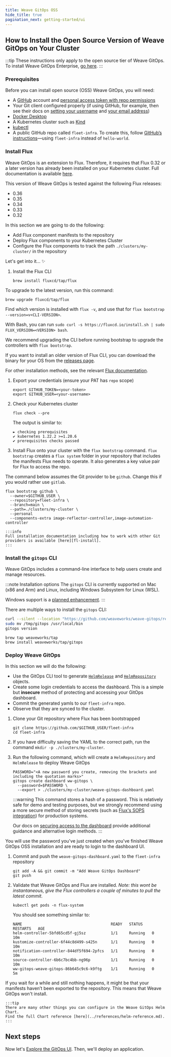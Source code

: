 ```yaml
---
title: Weave GitOps OSS
hide_title: true
pagination_next: getting-started/ui
---
```


## How to Install the Open Source Version of Weave GitOps on Your Cluster

:::tip
These instructions only apply to the open source tier of Weave GitOps. To install Weave GitOps Enterprise, [go here][ee-install].
:::

### Prerequisites

Before you can install open source (OSS) Weave GitOps, you will need:
- A [GitHub][github] account and [personal access token with repo permissions](https://docs.github.com/en/authentication/keeping-your-account-and-data-secure/creating-a-personal-access-token)
- Your Git client configured properly (if using GitHub, for example, 
then see their docs on [setting your username](https://docs.github.com/en/get-started/getting-started-with-git/setting-your-username-in-git#setting-your-git-username-for-every-repository-on-your-computer) and 
[your email address](https://docs.github.com/en/account-and-profile/setting-up-and-managing-your-personal-account-on-github/managing-email-preferences/setting-your-commit-email-address#setting-your-email-address-for-every-repository-on-your-computer))
- [Docker Desktop](https://www.docker.com/products/docker-desktop/)
- A Kubernetes cluster such as [Kind][kind]
- [kubectl][kubectl]
- A public GitHub repo called `fleet-infra`. To create this, follow [GitHub’s instructions](https://docs.github.com/en/github-ae@latest/get-started/quickstart/create-a-repo)—using `fleet-infra` instead of `hello-world`.

### Install Flux

Weave GitOps is an extension to Flux. Therefore, it requires that Flux 0.32 or a
later version has already been installed on your Kubernetes cluster. Full documentation
is available [here][fl-install].

This version of Weave GitOps is tested against the following Flux releases:
* 0.36
* 0.35
* 0.34
* 0.33
* 0.32

In this section we are going to do the following:

- Add Flux component manifests to the repository
- Deploy Flux components to your Kubernetes Cluster
- Configure the Flux components to track the path `./clusters/my-cluster/` in the repository

Let's get into it... :sparkles:

1. Install the Flux CLI

   ```
   brew install fluxcd/tap/flux
   ```   

To upgrade to the latest version, run this command: 

```
brew upgrade fluxcd/tap/flux
```

Find which version is installed with `flux -v`, and use that for `flux bootstrap --version=v<CLI-VERSION>`.

With Bash, you can run `sudo curl -s https://fluxcd.io/install.sh | sudo FLUX_VERSION=<VERSION> bash`. 

We recommend upgrading the CLI before running bootstrap to upgrade the controllers with `flux bootstrap`.

If you want to install an older version of Flux CLI, you can download the binary for your OS from the [releases page](https://github.com/fluxcd/flux2/releases).

   For other installation methods, see the relevant [Flux documentation][fl-install].

1. Export your credentials (ensure your PAT has `repo` scope)

   ```
   export GITHUB_TOKEN=<your-token>
   export GITHUB_USER=<your-username>
   ```

1. Check your Kubernetes cluster

   ```
   flux check --pre
   ```

   The output is similar to:
   ```
   ► checking prerequisites
   ✔ kubernetes 1.22.2 >=1.20.6
   ✔ prerequisites checks passed
   ```

1. Install Flux onto your cluster with the `flux bootstrap` command. `flux bootstrap` creates a `flux system` folder in your repository that includes the manifests Flux needs to operate. It also generates a key value pair for Flux to access the repo. 

The command below assumes the Git provider to be `github`. Change this if you would rather use
	`gitlab`.

   ```
   flux bootstrap github \
     --owner=$GITHUB_USER \
     --repository=fleet-infra \
     --branch=main \
     --path=./clusters/my-cluster \
     --personal
     --components-extra image-reflector-controller,image-automation-controller
   ```

	:::info
	Full installation documentation including how to work with other Git providers is available [here][fl-install].
	:::

### Install the `gitops` CLI

Weave GitOps includes a command-line interface to help users create and manage resources.

:::note Installation options
The `gitops` CLI is currently supported on Mac (x86 and Arm) and Linux, including Windows Subsystem for Linux (WSL).

Windows support is a [planned enhancement](https://github.com/weaveworks/weave-gitops/issues/663).
:::

There are multiple ways to install the `gitops` CLI:


<Tabs groupId="installation" default>
<TabItem value="curl" label="curl">

```bash
curl --silent --location "https://github.com/weaveworks/weave-gitops/releases/download/v0.23.0/gitops-$(uname)-$(uname -m).tar.gz" | tar xz -C /tmp
sudo mv /tmp/gitops /usr/local/bin
gitops version
```

</TabItem>
<TabItem value="homebrew" label="Homebrew">

```console
brew tap weaveworks/tap
brew install weaveworks/tap/gitops
```

</TabItem>
</Tabs>

### Deploy Weave GitOps

In this section we will do the following:

- Use the GitOps CLI tool to generate [`HelmRelease`][helm-rel] and [`HelmRepository`][helm-repo] objects.
- Create some login credentials to access the dashboard. This is a simple but **insecure**
  method of protecting and accessing your GitOps dashboard.
- Commit the generated yamls to our `fleet-infra` repo.
- Observe that they are synced to the cluster.

1. Clone your Git repository where Flux has been bootstrapped

   ```
   git clone https://github.com/$GITHUB_USER/fleet-infra
   cd fleet-infra
   ```

1. If you have difficulty saving the YAML to the correct path, run the command `mkdir -p ./clusters/my-cluster`.

1. Run the following command, which will create a `HelmRepository` and `HelmRelease` to deploy Weave GitOps

   ```
   PASSWORD="<A new password you create, removing the brackets and including the quotation marks>"
   gitops create dashboard ww-gitops \
     --password=$PASSWORD \
     --export > ./clusters/my-cluster/weave-gitops-dashboard.yaml
   ```

	:::warning
	This command stores a hash of a password.  This is relatively safe for demo
	and testing purposes, but we strongly recommend using a more secure method of storing secrets
	(such as [Flux's SOPS integration][sops]) for production systems.

	Our docs on [securing access to the dashboard][dash-access] provide additional guidance and alternative login methods.
	:::

You will use the password you've just created when you've finished Weave GitOps OSS installation and are ready to login to the dashboard UI.

1. Commit and push the `weave-gitops-dashboard.yaml` to the `fleet-infra` repository

   ```
   git add -A && git commit -m "Add Weave GitOps Dashboard"
   git push
   ```

1. Validate that Weave GitOps and Flux are installed. _Note: this wont be instantaneous,
	give the Flux controllers a couple of minutes to pull the latest commit._

   ```
   kubectl get pods -n flux-system
   ```

   You should see something similar to:

   ```
   NAME                                       READY   STATUS    RESTARTS   AGE
   helm-controller-5bfd65cd5f-gj5sz           1/1     Running   0          10m
   kustomize-controller-6f44c8d499-s425n      1/1     Running   0          10m
   notification-controller-844df5f694-2pfcs   1/1     Running   0          10m
   source-controller-6b6c7bc4bb-ng96p         1/1     Running   0          10m
   ww-gitops-weave-gitops-86b645c9c6-k9ftg    1/1     Running   0          5m
   ```

If you wait for a while and still nothing happens, it might be that your manifests haven’t been exported to the repository. This means that Weave GitOps won't install.

	:::tip
	There are many other things you can configure in the Weave GitOps Helm Chart.
	Find the full Chart reference [here](../references/helm-reference.md).
	:::

## Next steps

Now let's [Explore the GitOps UI](../getting-started/ui.mdx). Then, we'll deploy an application.

[ee-install]: ../weave-gitops-enterprise
[kind]: https://kind.sigs.k8s.io/docs/user/quick-start/
[github]: https://github.com
[pat]: https://help.github.com/github/authenticating-to-github/creating-a-personal-access-token-for-the-command-line
[kubectl]: https://kubernetes.io/docs/tasks/tools/#kubectl
[fl-install]: https://fluxcd.io/docs/installation/
[dash-access]: ../configuration/securing-access-to-the-dashboard.mdx
[sops]: https://fluxcd.io/docs/guides/mozilla-sops/
[helm-repo]: https://fluxcd.io/flux/components/source/helmrepositories/#writing-a-helmrepository-spec
[helm-rel]: https://fluxcd.io/flux/components/helm/helmreleases/
